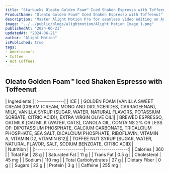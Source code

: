 ```yaml
---
title: "Starbucks Oleato Golden Foam™ Iced Shaken Espresso with Toffeenut Price & Calories"
ProductName: "Oleato Golden Foam™ Iced Shaken Espresso with Toffeenut" 
description: "Master Alight Motion Pro for seamless video editing on Android, iOS, and Tablets with our ultimate guide, unlocking advanced features and elevating your skills in 2024!"
image: "../../public/blogs/alightmotion/Alight Motion Image 1.png"
publishedAt: "2024-06-21"
updatedAt: "2024-06-21"
author: "Alight Motion"
isPublished: true
tags:
- Americano's
- Coffee
- Hot Coffees   
---
```


 
## Oleato Golden Foam™ Iced Shaken Espresso with Toffeenut 
  
<div className="tables-container">
  <div className="table-wrapper">
    | Ingredients  |  
    |:-------------|
    | ICE          |
    | GOLDEN FOAM [VANILLA SWEET CREAM (CREAM (CREAM, MONO AND DIGLYCERIDES, CARRAGEENAN), MILK, VANILLA SYRUP (SUGAR, WATER, NATURAL FLAVORS, POTASSIUM SORBATE, CITRIC ACID)), EXTRA VIRGIN OLIVE OIL]|
    | BREWED ESPRESSO, OATMILK [OATMILK (WATER, OATS), CANOLA OIL, CONTAINS 2% OR LESS OF: DIPOTASSIUM PHOSPHATE, CALCIUM CARBONATE, TRICALCIUM PHOSPHATE, SEA SALT, DICALCIUM PHOSPHATE, RIBOFLAVIN, VITAMIN A, VITAMIN D2, VITAMIN B12]|
    | TOFFEE NUT SYRUP [SUGAR, WATER, NATURAL FLAVOR, SALT, SODIUM BENZOATE, CITRIC ACID]|
  </div>
  <div className="table-wrapper">
    | Nutrition               |                      |  
    |:------------------------|---------------------:|
    | Calories                | 360                  |
    | Total Fat               | 28 g                 |
    | Saturated Fat           | 11 g                 |
    | Trans Fat               | 0.5 g                |
    | Cholesterol             | 45 mg                |
    | Sodium                  | 110 mg               |
    | Total Carbohydrates     | 27 g                 |
    | Dietary Fiber           | 0 g                  |
    | Sugars                  | 22 g                 |
    | Protein                 | 3 g                  |
    | Caffeine                | 255 mg               |
  </div>
</div>
<style jsx>{`
  .tables-container {
    display: flex;
    flex-direction: row;
    gap: 30px;
  }
  .table-wrapper {
    width: 500px; /* Adjust as needed */
  }
  @media (max-width: 768px) {
    .tables-container {
      flex-direction: column;
      gap: 0px; /* Adjust as needed */
    }
    .table-wrapper {
      width: 100%; /* Adjust as needed */
    }
  }
`}</style>
